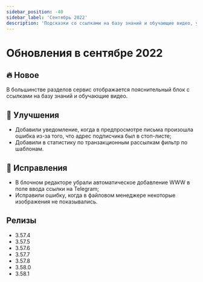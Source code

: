 ```yaml
---
sidebar_position: -40
sidebar_label: 'Сентябрь 2022'
description: 'Подсказки со ссылками на базу знаний и обучающие видео, улучшения в статистике и некоторые исправления'
---
```


# Обновления в сентябре 2022

## 🔥 Новое

В большинстве разделов сервис отображается пояснительный блок с ссылками на базу знаний и обучающие видео.

## 🚀 Улучшения

- Добавили уведомление, когда в предпросмотре письма произошла ошибка из-за того, что адрес подписчика был в стоп-листе;
- Добавили в статистику по транзакционным рассылкам фильтр по шаблонам.

## 🐛 Исправления

- В блочном редакторе убрали автоматическое добавление WWW в поле ввода ссылки на Telegram;
- Исправили ошибку, когда в файловом менеджере некоторые изображения не показывались.

## Релизы

- 3.57.4
- 3.57.5
- 3.57.6
- 3.57.7
- 3.57.8
- 3.58.0
- 3.58.1
